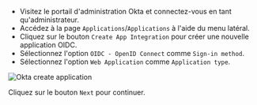 
- Visitez le portail d'administration Okta et connectez-vous en tant qu'administrateur.
- Accédez à la page `Applications`/`Applications` à l'aide du menu latéral.
- Cliquez sur le bouton `Create App Integration` pour créer une nouvelle application OIDC.
- Sélectionnez l'option `OIDC - OpenID Connect` comme `Sign-in method`.
- Sélectionnez l'option `Web Application` comme `Application type`.

<img src={oktaCreateApplicationImage} alt="Okta create application" />

Cliquez sur le bouton `Next` pour continuer.
